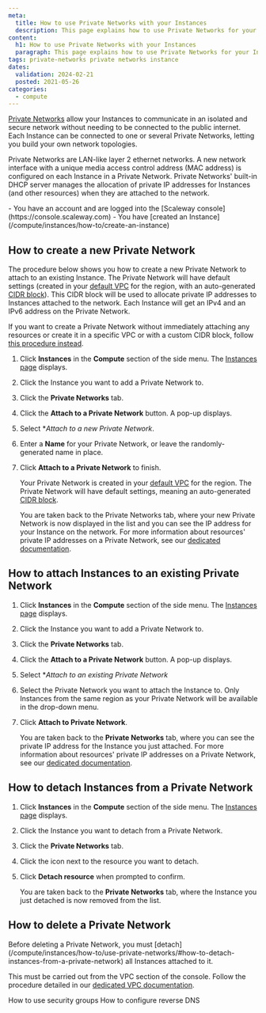 ```yaml
---
meta:
  title: How to use Private Networks with your Instances
  description: This page explains how to use Private Networks for your Instances
content:
  h1: How to use Private Networks with your Instances
  paragraph: This page explains how to use Private Networks for your Instances
tags: private-networks private networks instance
dates:
  validation: 2024-02-21
  posted: 2021-05-26 
categories:
  - compute
---
```


[Private Networks](/network/vpc/concepts/#private-networks) allow your Instances to communicate in an isolated and secure network without needing to be connected to the public internet. Each Instance can be connected to one or several Private Networks, letting you build your own network topologies. 

Private Networks are LAN-like layer 2 ethernet networks. A new network interface with a unique media access control address (MAC address) is configured on each Instance in a Private Network. Private Networks' built-in DHCP server manages the allocation of private IP addresses for Instances (and other resources) when they are attached to the network.

<Macro id="requirements" />

<Message type="requirement">
  - You have an account and are logged into the [Scaleway console](https://console.scaleway.com)
  - You have [created an Instance](/compute/instances/how-to/create-an-instance)
</Message>

## How to create a new Private Network

The procedure below shows you how to create a new Private Network to attach to an existing Instance. The Private Network will have default settings (created in your [default VPC](/network/vpc/concepts/#default-vpc) for the region, with an auto-generated [CIDR block](/network/vpc/concepts/#cidr-block)). This CIDR block will be used to allocate private IP addresses to Instances attached to the network. Each Instance will get an IPv4 and an IPv6 address on the Private Network.

If you want to create a Private Network without immediately attaching any resources or create it in a specific VPC or with a custom CIDR block, follow [this procedure instead](/network/vpc/how-to/create-private-network/).

1. Click **Instances** in the **Compute** section of the side menu. The [Instances page](https://console.scaleway.com/instance/servers) displays.
2. Click the Instance you want to add a Private Network to.
3. Click the **Private Networks** tab.
4. Click the **Attach to a Private Network** button. A pop-up displays.
5. Select **Attach to a new Private Network*.
6. Enter a **Name** for your Private Network, or leave the randomly-generated name in place.
7. Click **Attach to a Private Network** to finish.

    Your Private Network is created in your [default VPC](/network/vpc/concepts/#default-vpc) for the region. The Private Network will have default settings, meaning an auto-generated [CIDR block](/network/vpc/concepts/#cidr-block). 

    You are taken back to the Private Networks tab, where your new Private Network is now displayed in the list and you can see the IP address for your Instance on the network. For more information about resources' private IP addresses on a Private Network, see our [dedicated documentation](/network/vpc/how-to/attach-resources-to-pn/#how-to-view-the-resource's-ip-address).
  
## How to attach Instances to an existing Private Network

1. Click **Instances** in the **Compute** section of the side menu. The [Instances page](https://console.scaleway.com/instance/servers) displays.
2. Click the Instance you want to add a Private Network to.
3. Click the **Private Networks** tab.
4. Click the **Attach to a Private Network** button. A pop-up displays.
5. Select **Attach to an existing Private Network*
6. Select the Private Network you want to attach the Instance to.
    <Message type="note">
      Only Instances from the same region as your Private Network will be available in the drop-down menu.
    </Message>
7. Click **Attach to Private Network**.

    You are taken back to the **Private Networks** tab, where you can see the private IP address for the Instance you just attached. For more information about resources' private IP addresses on a Private Network, see our [dedicated documentation](/network/vpc/how-to/attach-resources-to-pn/#how-to-view-the-resource's-ip-address).

## How to detach Instances from a Private Network

1. Click **Instances** in the **Compute** section of the side menu. The [Instances page](https://console.scaleway.com/instance/servers) displays.
2. Click the Instance you want to detach from a Private Network.
3. Click the **Private Networks** tab.
4. Click the <Icon name="unlink" /> icon next to the resource you want to detach.
5. Click **Detach resource** when prompted to confirm.

    You are taken back to the **Private Networks** tab, where the Instance you just detached is now removed from the list.

## How to delete a Private Network

<Message type="note">
  Before deleting a Private Network, you must [detach](/compute/instances/how-to/use-private-networks/#how-to-detach-instances-from-a-private-network) all Instances attached to it.
</Message>

This must be carried out from the VPC section of the console. Follow the procedure detailed in our [dedicated VPC documentation](/network/vpc/how-to/delete-private-network/).


<Navigation title="See also">
  <PreviousButton to="/compute/instances/how-to/use-security-groups/">How to use security groups</PreviousButton>
  <NextButton to="/compute/instances/how-to/configure-reverse-dns/">How to configure reverse DNS</NextButton>
</Navigation>